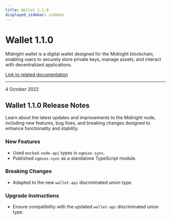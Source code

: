 ```yaml
---
title: Wallet 1.1.0
displayed_sidebar: sidebar
---
```


# Wallet 1.1.0

Midnight wallet is a digital wallet designed for the Midnight blockchain, enabling users to securely store private keys, manage assets, and interact with decentralized applications.

[Link to related documentation](../../learn/introduction/wallets)

---

<div 
  style={{
    marginTop: '0',
    fontSize: '1rem',
    fontWeight: 'normal',
    marginBottom: '0.5rem'
  }}
>
  4 October 2022
</div>

## Wallet 1.1.0 Release Notes

Learn about the latest updates and improvements to the Midnight node, including new features, bug fixes, and breaking changes designed to enhance functionality and stability.

### New Features

- Used `mocked-node-api` types in `ogmios-sync`.
- Published `ogmios-sync` as a standalone TypeScript module.

### Breaking Changes

- Adapted to the new `wallet-api` discriminated union type. 

### Upgrade Instructions

- Ensure compatibility with the updated `wallet-api` discriminated union type. 
